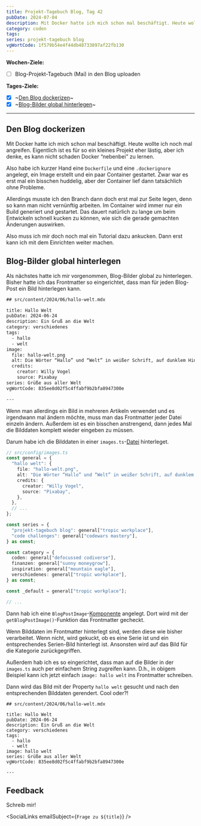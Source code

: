 ```yaml
---
title: Projekt-Tagebuch Blog, Tag 42
pubDate: 2024-07-04
description: Mit Docker hatte ich mich schon mal beschäftigt. Heute wollte ich noch mal angreifen. Eigentlich ist es für so ein kleines Projekt eher lästig, aber ich denke, es kann nicht schaden Docker “nebenbei” zu lernen.
category: coden
tags:
series: projekt-tagebuch blog
vgWortCode: 1f579b54e4f44db48733897af22fb130
---
```


<DateFormatter date={pubDate} weekday />

**Wochen-Ziele:**

- [ ] Blog-Projekt-Tagebuch (Mai) in den Blog uploaden

**Tages-Ziele:**

- [x] ~[Den Blog dockerizen](#)~
- [x] ~[Blog-Bilder global hinterlegen](#)~

---

## Den Blog dockerizen

Mit Docker hatte ich mich schon mal beschäftigt. Heute wollte ich noch mal angreifen. Eigentlich ist es für so ein kleines Projekt eher lästig, aber ich denke, es kann nicht schaden Docker “nebenbei” zu lernen.

Also habe ich kurzer Hand eine `Dockerfile` und eine `.dockerignore` angelegt, ein Image erstellt und ein paar Container gestartet. Zwar war es erst mal ein bisschen huddelig, aber der Container lief dann tatsächlich ohne Probleme.

Allerdings musste ich den Branch dann doch erst mal zur Seite legen, denn so kann man nicht vernünftig arbeiten. Im Container wird immer nur ein Build generiert und gestartet. Das dauert natürlich zu lange um beim Entwickeln schnell kucken zu können, wie sich die gerade gemachten Änderungen auswirken.

Also muss ich mir doch noch mal ein Tutorial dazu ankucken. Dann erst kann ich mit dem Einrichten weiter machen.

## Blog-Bilder global hinterlegen

Als nächstes hatte ich mir vorgenommen, Blog-Bilder global zu hinterlegen. Bisher hatte ich das Frontmatter so eingerichtet, dass man für jeden Blog-Post ein Bild hinterlegen kann.

```txt
## src/content/2024/06/hallo-welt.mdx

title: Hallo Welt
pubDate: 2024-06-24
description: Ein Gruß an die Welt
category: verschiedenes
tags:
  - hallo
  - welt
image:
  file: hallo-welt.png
  alt: Die Wörter “Hallo” und “Welt” in weißer Schrift, auf dunklem Hintergrund.
  credits:
    creator: Willy Vogel
    source: Pixabay
series: Grüße aus aller Welt
vgWortCode: 835ee8d02f5c4ffabf9b2bfa8947300e

---
```

Wenn man allerdings ein Bild in mehreren Artikeln verwendet und es irgendwann mal ändern möchte, muss man das Frontmatter jeder Datei einzeln ändern. Außerdem ist es ein bisschen anstrengend, dann jedes Mal die Bilddaten komplett wieder eingeben zu müssen.

Darum habe ich die Bilddaten in einer `images.ts`-[Datei](https://github.com/kasulk/blog/blob/main/src/config/images.ts) hinterleget.

```ts
// src/config/images.ts
const general = {
  "hallo welt": {
    file: "hallo-welt.png",
    alt: "Die Wörter “Hallo” und “Welt” in weißer Schrift, auf dunklem Hintergrund.",
    credits: {
      creator: "Willy Vogel",
      source: "Pixabay",
    },
  },
  // ...
};

const series = {
  "projekt-tagebuch blog": general["tropic workplace"],
  "code challenges": general["codewars mastery"],
} as const;

const category = {
  coden: general["defocussed codiverse"],
  finanzen: general["sunny moneygrow"],
  inspiration: general["mountain eagle"],
  verschiedenes: general["tropic workplace"],
} as const;

const _default = general["tropic workplace"];

// ...
```

Dann hab ich eine `BlogPostImage`-[Komponente](https://github.com/kasulk/blog/blob/main/src/components/BlogPostImage.tsx) angelegt. Dort wird mit der `getBlogPostImage()`-Funktion das Frontmatter gecheckt.

Wenn Bilddaten im Frontmatter hinterlegt sind, werden diese wie bisher verarbeitet. Wenn nicht, wird gekuckt, ob es eine Serie ist und ein entsprechendes Serien-Bild hinterlegt ist. Ansonsten wird auf das Bild für die Kategorie zurückgegriffen.

Außerdem hab ich es so eingerichtet, dass man auf die Bilder in der `images.ts` auch per einfachem String zugreifen kann. D.h., in obigem Beispiel kann ich jetzt einfach `image: hallo welt` ins Frontmatter schreiben.

Dann wird das Bild mit der Property `hallo welt` gesucht und nach den entsprechenden Bilddaten gerendert. Cool oder?!

```
## src/content/2024/06/hallo-welt.mdx

title: Hallo Welt
pubDate: 2024-06-24
description: Ein Gruß an die Welt
category: verschiedenes
tags:
  - hallo
  - welt
image: hallo welt
series: Grüße aus aller Welt
vgWortCode: 835ee8d02f5c4ffabf9b2bfa8947300e

---
```

## Feedback

<Accordion>
Schreib mir!

<SocialLinks emailSubject={`Frage zu ${title}`} />

</Accordion>
